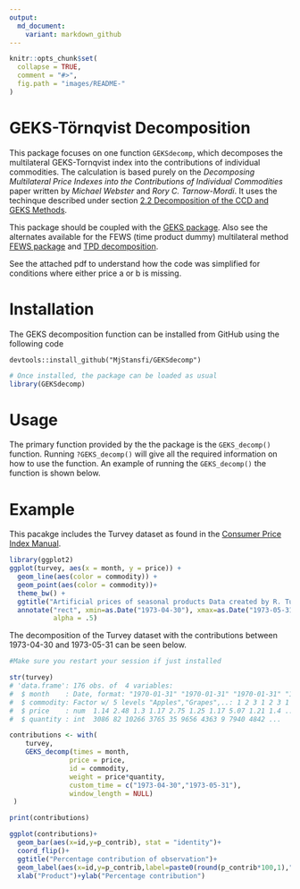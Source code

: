 ```yaml
---
output:
  md_document:
    variant: markdown_github
---
```


<!-- README.md is generated from README.Rmd. Please edit that file -->

```r
knitr::opts_chunk$set(
  collapse = TRUE,
  comment = "#>",
  fig.path = "images/README-"
)

```

# GEKS-Törnqvist Decomposition


This package focuses on one function `GEKSdecomp`, which decomposes the multilateral GEKS-Tornqvist index into the contributions of individual commodities. The calculation is based purely on the *Decomposing Multilateral Price Indexes into the Contributions of Individual Commodities* paper written by *Michael Webster* and *Rory C. Tarnow-Mordi*. It uses the techinque 
described under section [2.2 Decomposition of the CCD and GEKS Methods](https://www.researchgate.net/publication/333875150_Decomposing_Multilateral_Price_Indexes_into_the_Contributions_of_Individual_Commodities).

This package should be coupled with the [GEKS package](https://github.com/MjStansfi/GEKS_package). Also see the alternates available for the FEWS (time product dummy) multilateral method [FEWS package](https://github.com/MjStansfi/FEWS_package) and
[TPD decomposition](https://github.com/MjStansfi/TPDDecomp).

See the attached pdf to understand how the code was simplified for conditions where either price a or b is missing.

# Installation


The GEKS decomposition function can be installed from GitHub using the following code
```undefined
devtools::install_github("MjStansfi/GEKSdecomp")
```

```r
# Once installed, the package can be loaded as usual
library(GEKSdecomp)
```

# Usage


The primary function provided by the the package is the `GEKS_decomp()` function. Running `?GEKS_decomp()` will give all the required information on how to use the function. An example of running the `GEKS_decomp()` the function is shown below.


# Example


This pacakge includes the Turvey dataset as found in the [Consumer Price Index Manual](https://www.ilo.org/wcmsp5/groups/public/---dgreports/---stat/documents/presentation/wcms_331153.pdf).

```r
library(ggplot2)
ggplot(turvey, aes(x = month, y = price)) + 
  geom_line(aes(color = commodity)) + 
  geom_point(aes(color = commodity))+
  theme_bw() +
  ggtitle("Artificial prices of seasonal products Data created by R. Turvey")+
  annotate("rect", xmin=as.Date("1973-04-30"), xmax=as.Date("1973-05-31"), ymin=0, ymax=10, 
           alpha = .5)

```

The decomposition of the Turvey dataset with the contributions between 1973-04-30 and 1973-05-31 can be seen below.

``` r
#Make sure you restart your session if just installed

str(turvey)
# 'data.frame':	176 obs. of  4 variables:
#  $ month    : Date, format: "1970-01-31" "1970-01-31" "1970-01-31" "1970-02-28" ...
#  $ commodity: Factor w/ 5 levels "Apples","Grapes",..: 1 2 3 1 2 3 1 2 3 1 ...
#  $ price    : num  1.14 2.48 1.3 1.17 2.75 1.25 1.17 5.07 1.21 1.4 ...
#  $ quantity : int  3086 82 10266 3765 35 9656 4363 9 7940 4842 ...

contributions <- with(
    turvey,
    GEKS_decomp(times = month,
               price = price,
               id = commodity,
               weight = price*quantity,
               custom_time = c("1973-04-30","1973-05-31"),
               window_length = NULL)
 )

print(contributions)

```




```r
ggplot(contributions)+
  geom_bar(aes(x=id,y=p_contrib), stat = "identity")+
  coord_flip()+
  ggtitle("Percentage contribution of observation")+
  geom_label(aes(x=id,y=p_contrib,label=paste0(round(p_contrib*100,1),"%")))+
  xlab("Product")+ylab("Percentage contribution")


```
